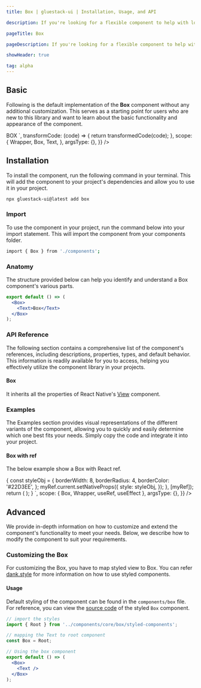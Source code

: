 ```yaml
---
title: Box | gluestack-ui | Installation, Usage, and API

description: If you're looking for a flexible component to help with low-level layout needs, the Box component might be just what you need. With its customizable styles and props, it can be used to create a wide range of UI elements, from simple containers to complex layout structures.

pageTitle: Box

pageDescription: If you're looking for a flexible component to help with low-level layout needs, the Box component might be just what you need. With its customizable styles and props, it can be used to create a wide range of UI elements, from simple containers to complex layout structures.

showHeader: true

tag: alpha
---
```



<Meta title="components/Layout/Box" />



## Basic

Following is the default implementation of the **Box** component without any additional customization. This serves as a starting point for users who are new to this library and want to learn about the basic functionality and appearance of the component.

<AppProvider>
  <CodePreview
    showComponentRenderer={true}
    showArgsController={false}
    metaData={{
      code: `
<Box
  h="$20"
  w="$20"
  bg="$primary500"
  p="$20"
  justifyContent="center"
  alignItems="center"
>
  <Text color="white" fontWeight="bold">
    BOX
  </Text>
</Box>
`,
      transformCode: (code) => {
        return transformedCode(code);
      },
      scope: {
        Wrapper,
        Box,
        Text,
      },
      argsType: {},
    }}
  />
</AppProvider>

## Installation

To install the component, run the following command in your terminal. This will add the component to your project's dependencies and allow you to use it in your project.

```bash
npx gluestack-ui@latest add box
```

### Import

To use the component in your project, run the command below into your import statement. This will import the component from your components folder.

```bash
import { Box } from './components';
```

### Anatomy

The structure provided below can help you identify and understand a Box component's various parts.

```jsx
export default () => (
  <Box>
    <Text>Box</Text>
  </Box>
);
```

### API Reference

The following section contains a comprehensive list of the component's references, including descriptions, properties, types, and default behavior. This information is readily available for you to access, helping you effectively utilize the component library in your projects.

#### Box

It inherits all the properties of React Native's [View](https://reactnative.dev/docs/view#props) component.

### Examples

The Examples section provides visual representations of the different variants of the component, allowing you to quickly and easily determine which one best fits your needs. Simply copy the code and integrate it into your project.

#### Box with ref

The below example show a Box with React ref.

<AppProvider>
  <CodePreview
    showComponentRenderer={true}
    showArgsController={false}
    metaData={{
      code: `
function App () {
  const myRef = useRef({});
  useEffect(() => {
    const styleObj = {
      borderWidth: 8,
      borderRadius: 4,
      borderColor: '#22D3EE',
    };
    myRef.current.setNativeProps({
      style: styleObj,
    });
  }, [myRef]);
return (
<Wrapper>
  <Box sx={{ h: 100, w: 100, bg: '$red500' }} ref={myRef} />
</Wrapper>
);
    }
`,
      scope: { Box, Wrapper, useRef, useEffect },
      argsType: {},
    }}
  />
</AppProvider>

## Advanced

We provide in-depth information on how to customize and extend the component's functionality to meet your needs. Below, we describe how to modify the component to suit your requirements.

### Customizing the Box

For customizing the Box, you have to map styled view to Box. You can refer [dank.style](https://dank.style/) for more information on how to use styled components.

#### Usage

Default styling of the component can be found in the `components/box` file. For reference, you can view the [source code](https://github.com/gluestack/gluestack-ui/blob/development/example/storybook/src/ui-components/Box/index.tsx) of the styled `Box` component.

```jsx
// import the styles
import { Root } from '../components/core/box/styled-components';

// mapping the Text to root component
const Box = Root;

// Using the box component
export default () => (
  <Box>
    <Text />
  </Box>
);
```
